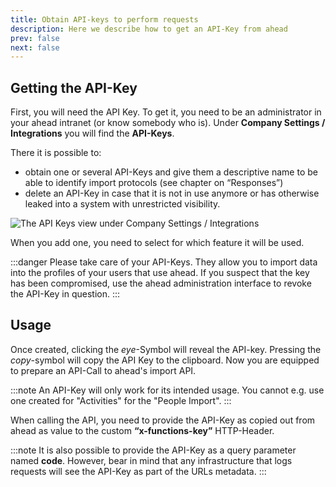 ```yaml
---
title: Obtain API-keys to perform requests
description: Here we describe how to get an API-Key from ahead
prev: false
next: false
---
```



## Getting the API-Key

First, you will need the API Key. To get it, you need to be an administrator in your ahead intranet 
(or know somebody who is). Under **Company Settings / Integrations** you will find the **API-Keys**.

There it is possible to:
* obtain one or several API-Keys and give them a descriptive name to be able to identify import protocols (see chapter on “Responses”)
* delete an API-Key in case that it is not in use anymore or has otherwise leaked into a system with unrestricted visibility.

<Image src={image1} alt="The API Keys view under Company Settings / Integrations" />

When you add one, you need to select for which feature it will be used.

:::danger
Please take care of your API-Keys. They allow you to import data into the profiles of your users that use ahead. 
If you suspect that the key has been compromised, use the ahead administration interface to revoke the API-Key in question.
:::

## Usage

Once created, clicking the _eye_-Symbol will reveal the API-key. Pressing the _copy_-symbol will copy 
the API Key to the clipboard. Now you are equipped to prepare an API-Call to ahead's import API.

:::note
An API-Key will only work for its intended usage. You cannot e.g. use one created for "Activities" for
the "People Import".
:::

When calling the API, you need to provide the API-Key as copied out from ahead as value to the custom **“x-functions-key”** HTTP-Header.

:::note
It is also possible to provide the API-Key as a query parameter named **code**. However, bear in mind that any infrastructure that logs
requests will see the API-Key as part of the URLs metadata.
:::